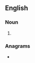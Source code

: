 {{also|law courts}}
==English==

===Noun===
{{head|en|noun plural form}}

# {{plural of|lawcourt|lang=en}}

===Anagrams===
* {{anagrams|en|a=aclorstuw|outcrawls}}